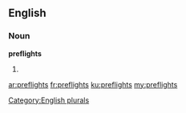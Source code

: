 ==English==

===Noun===
'''preflights'''

# {{plural of|[[preflight]]}}

[[Category:English plurals]]

[[ar:preflights]]
[[fr:preflights]]
[[ku:preflights]]
[[my:preflights]]